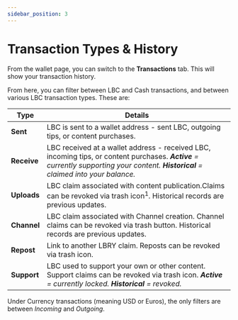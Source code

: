 ---
sidebar_position: 3
---

# Transaction Types & History

From the wallet page, you can switch to the **Transactions** tab. This will show your transaction history.

From here, you can filter between LBC and Cash transactions, and between various LBC transaction types. These are:

| Type        | Details |
------------- | ---------------
| **Sent** | LBC is sent to a wallet address - sent LBC, outgoing tips, or content purchases.
| **Receive** | LBC received at a wallet address - received LBC, incoming tips, or content purchases. ***Active** = currently supporting your content. **Historical** = claimed into your balance.*  
| **Uploads** | LBC claim associated with content publication.Claims can be revoked via trash icon<sup>1</sup>. Historical records are previous updates.
| **Channel** | LBC claim associated with Channel creation. Channel claims can be revoked via trash button. Historical records are previous updates.
| **Repost** | Link to another LBRY claim. Reposts can be revoked via trash icon.
| **Support** | LBC used to support your own or other content. Support claims can be revoked via trash icon. ***Active** = currently locked. **Historical** = revoked.*  

Under Currency transactions (meaning USD or Euros), the only filters are between *Incoming* and *Outgoing*.
